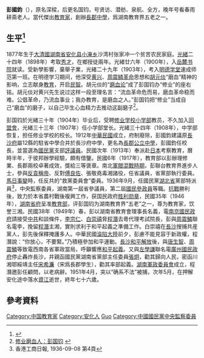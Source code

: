 {{original research|time=2012-02-06T12:30:32+00:00}}
{{refimprove|time=2012-02-06T12:30:32+00:00}}
'''彭國鈞'''（{{bd|1877年||1952年}}），原名深樑，后更名国钧，号贤访、潜舫、泉航、全方，晚年号看春雨耕斋老人。當代傑出[[教育家|教育家]]，創辦[[長郡中學|長郡中學]]，爲湖南教育界五老之一。

== 生平<ref>{{Cite web |url=http://txhn.net/dfwx/wszl/201010/t20101008_8108.htm |title=彭国钧生平事迹 |access-date=2012-02-06 |archive-date=2022-04-19 |archive-url=https://web.archive.org/web/20220419133818/http://txhn.net/dfwx/wszl/201010/t20101008_8108.htm }}</ref> ==
1877年生于[[大清國|大清國]][[湖南省|湖南省]][[安化县|安化县]][[小淹乡|小淹乡]]沙湾村张家冲一个贫苦农民家庭。[[光緒|光緒]]二十四年（1898年）考取[[秀才|秀才]]，在鄉授徒兩年。光緒廿六年（1900年），入[[岳麓书院|岳麓书院]]就读。受新學影響，棄舉子業，光緒二十九年（1903年），考入[[明德中學|明德学堂]]速成师范第一班。在明德学习期间，他深受[[黄兴|黄兴]]、[[周震鳞|周震鳞]][[革命|革命]]思想和[[胡元倓|胡元倓]]“磨血”精神的影响，立志献身[[教育|教育]]，开启[[民智|民智]]。胡元倓的“[[磨血论|磨血论]]”成了彭国钧办“修业”的座右铭。胡元倓对黄兴先生说过这样一段至理名言：“流血革命危而易，磨血革命稳而难。公倡革命，乃流血事业；我办教育，是磨血之人。”彭国钧把“修业”当成自己“磨血”的磨子，以自己毕生心血精力去推动这副磨子<ref>[http://220.169.45.179/xq60/read/1/view.htm?id=226 修业磨血人：彭国钧] {{webarchive|url=https://web.archive.org/web/20160305004318/http://220.169.45.179/xq60/read/1/view.htm?id=226 |date=2016-03-05 }}</ref>。
 
彭国钧於光緒三十年（1904年）毕业后，受聘[[修业学校小学部|修业学校小学部]]教员，不久加入[[同盟會|同盟會]]，光緒三十三年（1907年）任小学部堂长。光緒三十四年（1908年），中学部恢复，担任修业学校的校长。1912年[[中華民國|中華民國]]成立，府制廢除，彭國鈞建議原[[長沙府|長沙府]]屬12縣的駐省中學合并於長沙府中學，更名為[[長郡中學|長郡公立中學]]，彭國鈞任校長，並當選為[[國民黨|國民黨]]支部[[評議員|評議員]]。民國次年（1913年）奉派赴[[日本|日本]]考察教育，曆時半年，于彼邦辦學經驗，頗有借鑒。民國6年（1917年），教育部以彭辦理修業、長郡兩校卓著成效，獎給三等褒章。南北[[軍閥混戰時期|軍閥混戰時期]]，彭聯台教育界進步人士，參與[[反袁稱帝|反袁稱帝]]、反對[[傅良佐|傅良佐]]、張敬堯毒湘諸役，任省議員，省黨部執行委員。[[馬日事變|馬日事變]]時，任反共的“救黨委員會”委員。1936年9月，任國民黨[[湖北省(中華民國)|湖北省]]黨部特派員<REF>香港工商日報, 1936-09-08 第4頁</REF>，中央監察委員，湖南第一屆省參議員，第二屆[[國民參政員|國民參政員]]等職。[[抗戰|抗戰]]勝利後，致力於本省農村戰後複興工作，获国民政府[[抗战胜利勋章|胜利勋章]]，民國35年（1946年），[[湖南省_(中華民國)|湖南省府]]呈准[[中華民國教育部|教育部]]，评彭国钧为湖南教育界“五老”之一，尊为教育家，饮誉三湘。民國38年（1949年）春，彭以湖南省教育會理事長名義，電[[南京國民政府|南京國民政府]]請接受[[中共|中共]]和談條件，[[李宗仁|李宗仁]]、[[白崇禧|白崇禧]]脅[[程潛|程潛]]去粵代理考試院長，彭與[[周震鱗|周震鱗]]聯名電李，挽留[[程潛|程潛]]主湘，實則求利于和平起義之準備工作。白崇禧在[[長沙|長沙]]搜捕共産黨人，彭先後保釋掩護多人。中華民國[[淪陷大陸|淪陷大陸]]前夕，彭慮不能見容于新政權，程潛說：“你放心，不要緊。”乃積極參加和平運動。[[長沙和平解放|長沙和平解放]]後，與[[唐生智|唐生智]]、[[周震鱗|周震鱗]]等致電西南各省軍政當局，呼籲響應[[和平起義|和平起義]]。又與[[左學謙|左學謙]]聯名電[[廣州國民政府|廣州國民政府]]停止轟炸長沙，并親函國民黨湖南省黨部主任委員[[張炯|張炯]]，勸其歸向人民，密函川湘鄂綏靖主任[[宋希濂|宋希濂]]（宋爲長郡學生），勸其率部起義。[[湖南軍政委員會|湖南軍政委員會]]成立，程潛邀彭任顧問，以老病辭。1951年4月，突以“确系不法”被捕，次年5月，在押解安化途中落水[[資江|資江]]逝世，終年七十六歲。

==參考資料==
{{reflist}}

{{中華民國第二屆國民參政會參政員}}
{{DEFAULTSORT:peng guojun}}
[[Category:中国教育家|Category:中国教育家]]
[[Category:安化人|Category:安化人]]
[[Category:彭姓|Guo]]
[[Category:中國國民黨中央監察委員|Category:中國國民黨中央監察委員]]